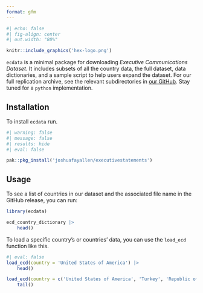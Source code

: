 ```yaml
---
format: gfm
---
```


```r
#| echo: false
#| fig-align: center
#| out.width: "80%"

knitr::include_graphics('hex-logo.png')

```


`ecdata` is a minimal package for downloading *Executive Communications Dataset*. It includes subsets of all the country data, the full dataset, data dictionaries, and a sample script to help users expand the dataset. For our full replication archive, see the relevant subdirectories in [our GitHub](https://github.com/joshuafayallen/executivestatements/tree/main/raw-data). Stay tuned for a `python` implementation. 

## Installation 

To install `ecdata` run.

```r
#| warning: false
#| message: false
#| results: hide 
#| eval: false

pak::pkg_install('joshuafayallen/executivestatements')

```

## Usage 

To see a list of countries in our dataset and the associated file name in the GitHub release, you can run: 

```r

library(ecdata)

ecd_country_dictionary |>
    head()

```

To load a specific country's or countries' data, you can use the `load_ecd` function like this. 

```r
#| eval: false
load_ecd(country = 'United States of America') |>
    head()

load_ecd(country = c('United States of America', 'Turkey', 'Republic of South Korea')) |>
    tail()

```


